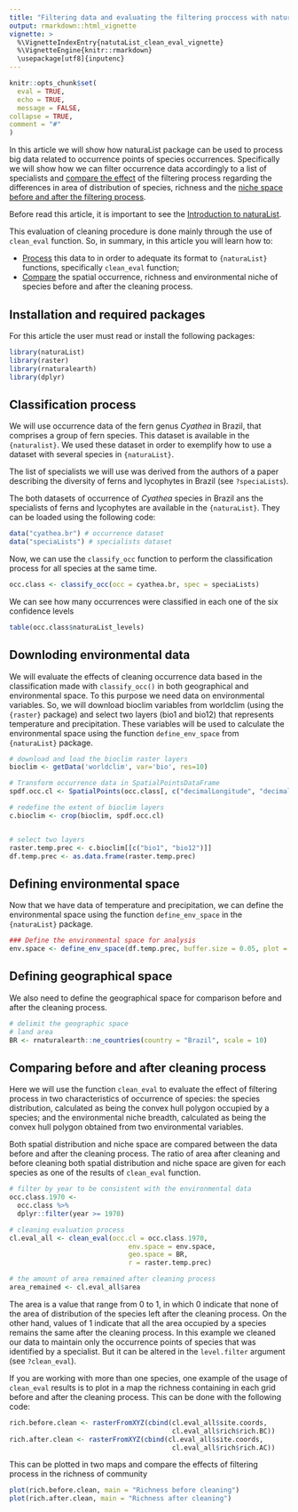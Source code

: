 ```yaml
---
title: "Filtering data and evaluating the filtering proccess with naturaList"
output: rmarkdown::html_vignette
vignette: >
  %\VignetteIndexEntry{natutaList_clean_eval_vignette}
  %\VignetteEngine{knitr::rmarkdown}
  \usepackage[utf8]{inputenc}
---
```


```r
knitr::opts_chunk$set(
  eval = TRUE,
  echo = TRUE,
  message = FALSE,
collapse = TRUE,
comment = "#"
)
```

In this article we will show how naturaList package can be used to process big data related to occurrence points of species occurrences. Specifically we will show how we can filter occurrence data accordingly to a list of specialists and [compare the effect](#comp_eval) of the filtering process regarding the differences in area of distribution of species, richness and the [niche space](#env_data) [before and after the filtering process](#comp_eval).

Before read this article, it is important to see the [Introduction to naturaList](https://avrodrigues.github.io/naturaList/articles/natutaList_vignette.html).

This evaluation of cleaning procedure is done mainly through the use of `clean_eval` function. So, in summary, in this article you will learn how to:

-   [Process](#data_proc) this data to in order to adequate its format to `{naturaList}` functions, specifically `clean_eval` function;
-   [Compare](#comp_eval) the spatial occurrence, richness and environmental niche of species before and after the cleaning process.

## Installation and required packages {#install}

For this article the user must read or install the following packages:

```r
library(naturaList)
library(raster)
library(rnaturalearth)
library(dplyr)

```


## Classification process

We will use occurrence data of the fern genus *Cyathea* in Brazil, that comprises a group of fern species. This dataset is available in the `{naturalist}`. We used these dataset in order to exemplify how to use a dataset with several species in `{naturaList}`. 

The list of specialists we will use was derived from the authors of a paper describing the diversity of ferns and lycophytes in Brazil (see `?speciaLists`). 

The both datasets of occurrence of *Cyathea* species in Brazil ans the specialists of ferns and lycophytes are available  in the `{naturaList}`. 
They can be loaded using the following code:

```r

data("cyathea.br") # occurrence dataset
data("speciaLists") # specialists dataset

```

Now, we can use the `classify_occ` function to perform the classification process for all species at the same time.

```r

occ.class <- classify_occ(occ = cyathea.br, spec = speciaLists)

```

We can see how many occurrences were classified in each one of the six confidence levels

```r

table(occ.class$naturaList_levels)

```

## Downloding environmental data {#env_data}

We will evaluate the effects of cleaning occurrence data based in the classification made with `classify_occ()` in both geographical and environmental space. To this purpose we need data on environmental variables. So, we will download bioclim variables from worldclim (using the `{raster}` package) and select two layers (bio1 and bio12) that represents temperature and precipitation. These variables will be used to calculate the environmental space using the function `define_env_space` from `{naturaList}` package.

```r

# download and load the bioclim raster layers
bioclim <- getData('worldclim', var='bio', res=10)

# Transform occurrence data in SpatialPointsDataFrame
spdf.occ.cl <- SpatialPoints(occ.class[, c("decimalLongitude", "decimalLatitude")])

# redefine the extent of bioclim layers 
c.bioclim <- crop(bioclim, spdf.occ.cl) 


# select two layers
raster.temp.prec <- c.bioclim[[c("bio1", "bio12")]]
df.temp.prec <- as.data.frame(raster.temp.prec)

```

## Defining environmental space

Now that we have data of temperature and precipitation, we can define the environmental space using the function `define_env_space` in the `{naturaList}` package.

```r

### Define the environmental space for analysis
env.space <- define_env_space(df.temp.prec, buffer.size = 0.05, plot = F)

```

## Defining geographical space

We also need to define the geographical space for comparison before and after the cleaning process.

```r

# delimit the geographic space
# land area
BR <- rnaturalearth::ne_countries(country = "Brazil", scale = 10)

```

## Comparing before and after cleaning process {#comp_eval}

Here we will use the function `clean_eval` to evaluate the effect of filtering process in two characteristics of occurrence of species: the species distribution, calculated as being the convex hull polygon occupied by a species; and the environmental niche breadth, calculated as being the convex hull polygon obtained from two environmental variables.

Both spatial distribution and niche space are compared between the data before and after the cleaning process. The ratio of area after cleaning and before cleaning both spatial distribution and niche space are given for each species as one of the results of `clean_eval` function.

```r
# filter by year to be consistent with the environmental data
occ.class.1970 <- 
  occ.class %>% 
  dplyr::filter(year >= 1970)

# cleaning evaluation process
cl.eval_all <- clean_eval(occ.cl = occ.class.1970,
                              env.space = env.space,
                              geo.space = BR,
                              r = raster.temp.prec) 

# the amount of area remained after cleaning process 
area_remained <- cl.eval_all$area 

```

The area is a value that range from 0 to 1, in which 0 indicate that none of the area of distribution of the species left after the cleaning process. On the other hand, values of 1 indicate that all the area occupied by a species remains the same after the cleaning process. In this example we cleaned our data to maintain only the occurrence points of species that was identified by a specialist. But it can be altered in the `level.filter` argument (see `?clean_eval`).

If you are working with more than one species, one example of the usage of `clean_eval` results is to plot in a map the richness containing in each grid before and after the cleaning process. This can be done with the following code:

```r
rich.before.clean <- rasterFromXYZ(cbind(cl.eval_all$site.coords,
                                         cl.eval_all$rich$rich.BC))
rich.after.clean <- rasterFromXYZ(cbind(cl.eval_all$site.coords,
                                         cl.eval_all$rich$rich.AC))


```

This can be plotted in two maps and compare the effects of filtering process in the richness of community

```r

plot(rich.before.clean, main = "Richness before cleaning")
plot(rich.after.clean, main = "Richness after cleaning")

```
